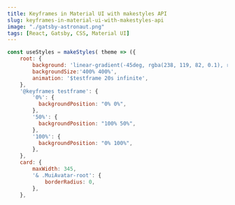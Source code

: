 ```yaml
---
title: Keyframes in Material UI with makestyles API
slug: keyframes-in-material-ui-with-makestyles-api
image: "./gatsby-astronaut.png"
tags: [React, Gatsby, CSS, Material UI]
---
```


```js
const useStyles = makeStyles( theme => ({
    root: {
        background: 'linear-gradient(-45deg, rgba(238, 119, 82, 0.1), rgba(231, 60, 126, 0.1), rgba(35, 166, 213, 0.1), rgba(35, 213, 171, 0.1))',
        backgroundSize:'400% 400%',
        animation: '$testframe 20s infinite',
    },
    '@keyframes testframe': {
        '0%': {
          backgroundPosition: "0% 0%",
        },
        '50%': {
          backgroundPosition: "100% 50%",
        },
        '100%': {
          backgroundPosition: "0% 100%",
        },
    },
    card: {
        maxWidth: 345,
        '& .MuiAvatar-root': {
            borderRadius: 0,
        },
    },
```
